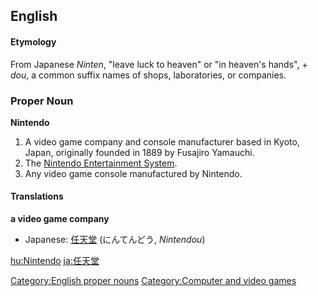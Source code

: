 ==English==
{{Wikipedia}}
====Etymology====

From Japanese ''Ninten'', "leave luck to heaven" or "in heaven's hands", + ''dou'', a common suffix names of shops, laboratories, or companies.

===Proper Noun===
[[Category:English proper nouns]]
'''Nintendo''' 
#A video game company and console manufacturer based in Kyoto, Japan, originally founded in 1889 by Fusajiro Yamauchi.
#The [[Nintendo Entertainment System]].
#Any video game console manufactured by Nintendo.

====Translations====
'''a video game company'''
*Japanese: [[任天堂]] (にんてんどう, ''Nintendou'')

[[Category:Computer and video games]]

[[hu:Nintendo]]
[[ja:任天堂]]